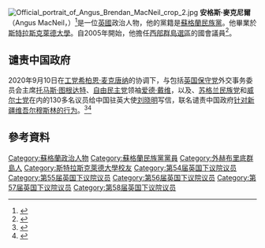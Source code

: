 [[File:Official_portrait_of_Angus_Brendan_MacNeil_crop_2.jpg|thumb]]
'''安格斯·麥克尼爾'''（Angus MacNeil，{{bd|1970年|7月21日}}）<ref>{{cite web|url=http://www.tobarandualchais.co.uk/gd/person/2649|title=Tobar an Dualchais|author=|date=|work=|publisher=|accessdate=14 October 2011|archive-url=https://web.archive.org/web/20160304032301/http://www.tobarandualchais.co.uk/gd/person/2649|archive-date=2016-03-04|dead-url=yes}}</ref>是一位[[英國|英國]]政治人物，他的黨籍是[[蘇格蘭民族黨|蘇格蘭民族黨]]。他畢業於[[斯特拉斯克萊德大學|斯特拉斯克萊德大學]]。自2005年開始，他擔任[[西部群島_(英國國會選區)|西部群島選區]]的國會議員<ref name="snp-profile">{{cite web
 |url         = http://www.snp.org/people/angus-macneil
 |title       = Angus MacNeil MP, MP for Na H-Eileanan An Iar
 |website     = SNP website
 |accessdate  = 2 June 2015
 |deadurl     = yes
 |archiveurl  = https://web.archive.org/web/20150526154241/http://www.snp.org/people/angus-macneil
 |archivedate = 2015年5月26日
}}</ref>。

==谴责中国政府==
2020年9月10日在[[英国工党|工党]][[希柏恩·麦克唐纳|希柏恩·麦克唐纳]]的协调下，与包括[[英国保守党|英国保守党]]外交事务委员会主席[[托马斯·图根达特|托马斯·图根达特]]、[[自由民主党_(英国)|自由民主党]]领袖[[爱德·戴维|爱德·戴维]]，以及{{le|英国绿党|Green Party (UK)}}、[[苏格兰民族党|苏格兰民族党]]和[[威尔士党|威尔士党]]在内的130多名议员给中国驻英大使[[刘晓明|刘晓明]]写信，联名谴责中国政府[[新疆再教育营|针对新疆维吾尔穆斯林的行为]]。<ref>{{cite news |author1=法广 |title=英国近百名议员联名谴责中共针对新疆维吾尔穆斯林的行为 |url=https://www.rfi.fr/cn/%E4%B8%AD%E5%9B%BD/20200909-%E8%8B%B1%E5%9B%BD%E8%BF%91%E7%99%BE%E5%90%8D%E8%AE%AE%E5%91%98%E8%81%94%E5%90%8D%E8%B0%B4%E8%B4%A3%E4%B8%AD%E5%85%B1%E9%92%88%E5%AF%B9%E6%96%B0%E7%96%86%E7%BB%B4%E5%90%BE%E5%B0%94%E7%A9%86%E6%96%AF%E6%9E%97%E7%9A%84%E8%A1%8C%E4%B8%BA |accessdate=2020-09-29 |agency=RFI |date=2020-09-10 |archive-date=2020-09-10 |archive-url=https://web.archive.org/web/20200910225118/https://www.rfi.fr/cn/%E4%B8%AD%E5%9B%BD/20200909-%E8%8B%B1%E5%9B%BD%E8%BF%91%E7%99%BE%E5%90%8D%E8%AE%AE%E5%91%98%E8%81%94%E5%90%8D%E8%B0%B4%E8%B4%A3%E4%B8%AD%E5%85%B1%E9%92%88%E5%AF%B9%E6%96%B0%E7%96%86%E7%BB%B4%E5%90%BE%E5%B0%94%E7%A9%86%E6%96%AF%E6%9E%97%E7%9A%84%E8%A1%8C%E4%B8%BA |dead-url=no }}</ref><ref>{{cite news |author1=DAVID ALTON |title=Led by Siobhain McDonagh MP, 130 parliamentarians have today written to the Chinese Ambassador to the UK condemning treatment of Uyghur people in Xinjiang |url=https://davidalton.net/2020/09/08/led-by-siobhain-mcdonagh-mp-130-parliamentarians-have-today-written-to-the-chinese-ambassador-to-the-uk-condemning-treatment-of-uyghur-people-in-xinjiang/ |accessdate=2020-09-29 |date=2020-09-08 |archive-date=2020-09-17 |archive-url=https://web.archive.org/web/20200917001800/https://davidalton.net/2020/09/08/led-by-siobhain-mcdonagh-mp-130-parliamentarians-have-today-written-to-the-chinese-ambassador-to-the-uk-condemning-treatment-of-uyghur-people-in-xinjiang/ |dead-url=no }}</ref>

==參考資料==
{{Reflist}}

{{DEFAULTSORT: MacNeil, Angus}}
[[Category:蘇格蘭政治人物|Category:蘇格蘭政治人物]]
[[Category:蘇格蘭民族黨黨員|Category:蘇格蘭民族黨黨員]]
[[Category:外赫布里底群島人|Category:外赫布里底群島人]]
[[Category:斯特拉斯克萊德大學校友|Category:斯特拉斯克萊德大學校友]]
[[Category:第54届英国下议院议员|Category:第54届英国下议院议员]]
[[Category:第55届英国下议院议员|Category:第55届英国下议院议员]]
[[Category:第56届英国下议院议员|Category:第56届英国下议院议员]]
[[Category:第57届英国下议院议员|Category:第57届英国下议院议员]]
[[Category:第58届英国下议院议员|Category:第58届英国下议院议员]]